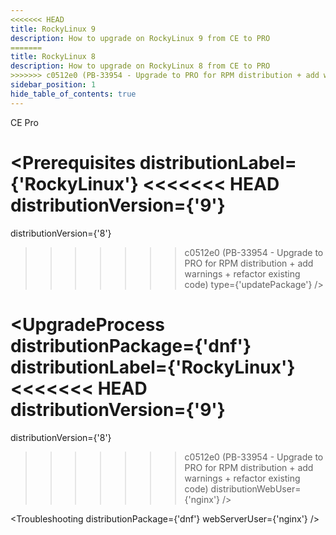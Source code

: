 ```yaml
---
<<<<<<< HEAD
title: RockyLinux 9
description: How to upgrade on RockyLinux 9 from CE to PRO
=======
title: RockyLinux 8
description: How to upgrade on RockyLinux 8 from CE to PRO
>>>>>>> c0512e0 (PB-33954 - Upgrade to PRO for RPM distribution + add warnings + refactor existing code)
sidebar_position: 1
hide_table_of_contents: true
---
```



<div style={{display: "flex", gap: "1rem"}}>
  <Chips link="https://www.passbolt.com/ce/rockylinux" isUnderMainTitle={true}>CE</Chips>
  <Chips link="https://www.passbolt.com/pricing/pro" isUnderMainTitle={true}>Pro</Chips>
</div>

<Prerequisites
  distributionLabel={'RockyLinux'}
<<<<<<< HEAD
  distributionVersion={'9'}
=======
  distributionVersion={'8'}
>>>>>>> c0512e0 (PB-33954 - Upgrade to PRO for RPM distribution + add warnings + refactor existing code)
  type={'updatePackage'}
/>

<UpgradeProcess
  distributionPackage={'dnf'}
  distributionLabel={'RockyLinux'}
<<<<<<< HEAD
  distributionVersion={'9'}
=======
  distributionVersion={'8'}
>>>>>>> c0512e0 (PB-33954 - Upgrade to PRO for RPM distribution + add warnings + refactor existing code)
  distributionWebUser={'nginx'}
/>

<Troubleshooting distributionPackage={'dnf'} webServerUser={'nginx'} />

<InCaseOfIssues />
